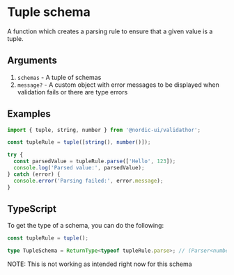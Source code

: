 # Tuple schema

A function which creates a parsing rule to ensure that a given value is a tuple.

## Arguments

1. `schemas` - A tuple of schemas
2. `message?` - A custom object with error messages to be displayed when validation fails or there are type errors

## Examples

```ts showLineNumbers
import { tuple, string, number } from '@nordic-ui/validathor';

const tupleRule = tuple([string(), number()]);

try {
  const parsedValue = tupleRule.parse(['Hello', 123]);
  console.log('Parsed value:', parsedValue);
} catch (error) {
  console.error('Parsing failed:', error.message);
}
```

## TypeScript

To get the type of a schema, you can do the following:

```ts showLineNumbers
const tupleRule = tuple();

type TupleSchema = ReturnType<typeof tupleRule.parse>; // (Parser<number> | Parser<string>)[][]
```

NOTE: This is not working as intended right now for this schema